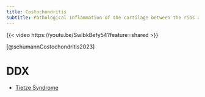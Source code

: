 ```yaml
---
title: Costochondritis
subtitle: Pathological Inflammation of the cartilage between the ribs and sternum
---
```


{{< video https://youtu.be/SwIbkBefy54?feature=shared >}}


[@schumannCostochondritis2023]

# DDX

- [Tietze Syndrome]({{< var ref-tietze-syndrome.path >}})